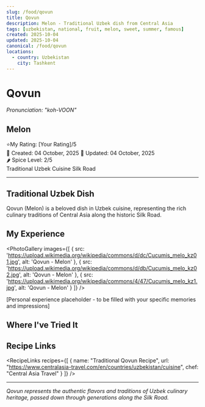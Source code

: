 ```yaml
---
slug: /food/qovun
title: Qovun
description: Melon - Traditional Uzbek dish from Central Asia
tags: [uzbekistan, national, fruit, melon, sweet, summer, famous]
created: 2025-10-04
updated: 2025-10-04
canonical: /food/qovun
locations:
  - country: Uzbekistan
    city: Tashkent
---
```



# Qovun
*Pronunciation: "koh-VOON"*

## Melon

<div className="food-rating">
  <span className="star">⭐</span>My Rating: [Your Rating]/5
</div>

<div className="food-metadata">
  <span className="food-date">📅 Created: 04 October, 2025</span>
  <span className="food-date">🔄 Updated: 04 October, 2025</span>
</div>

<div className="spice-level">
  🌶️ Spice Level: 2/5
</div>

<div className="food-tags">
  <span className="food-tag">Traditional</span>
  <span className="food-tag">Uzbek Cuisine</span>
  <span className="food-tag">Silk Road</span>
</div>

---

## Traditional Uzbek Dish

Qovun (Melon) is a beloved dish in Uzbek cuisine, representing the rich culinary traditions of Central Asia along the historic Silk Road.

## My Experience

<PhotoGallery
  images={[
    { src: 'https://upload.wikimedia.org/wikipedia/commons/d/dc/Cucumis_melo_kz01.jpg', alt: 'Qovun - Melon' },
    { src: 'https://upload.wikimedia.org/wikipedia/commons/d/db/Cucumis_melo_kz02.jpg', alt: 'Qovun - Melon' },
    { src: 'https://upload.wikimedia.org/wikipedia/commons/4/47/Cucumis_melo_kz1.jpg', alt: 'Qovun - Melon' }
  ]}
/>

[Personal experience placeholder - to be filled with your specific memories and impressions]

## Where I've Tried It

<MapEmbed location="Tashkent, Uzbekistan" description="Traditional preparation across Uzbekistan" />

## Recipe Links

<RecipeLinks
  recipes={[
    {
      name: "Traditional Qovun Recipe",
      url: "https://www.centralasia-travel.com/en/countries/uzbekistan/cuisine",
      chef: "Central Asia Travel"
    }
  ]}
/>

---

*Qovun represents the authentic flavors and traditions of Uzbek culinary heritage, passed down through generations along the Silk Road.*
